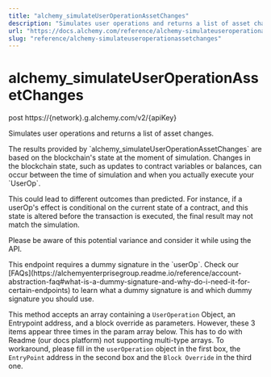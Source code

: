 ```yaml
---
title: "alchemy_simulateUserOperationAssetChanges"
description: "Simulates user operations and returns a list of asset changes."
url: "https://docs.alchemy.com/reference/alchemy-simulateuseroperationassetchanges"
slug: "reference/alchemy-simulateuseroperationassetchanges"
---
```


# alchemy\_simulateUserOperationAssetChanges

post https://\{network}.g.alchemy.com/v2/\{apiKey}

Simulates user operations and returns a list of asset changes.

<Info>
  The results provided by `alchemy_simulateUserOperationAssetChanges` are based on the blockchain's state at the moment of simulation. Changes in the blockchain state, such as updates to contract variables or balances, can occur between the time of simulation and when you actually execute your `UserOp`.

  This could lead to different outcomes than predicted. For instance, if a userOp's effect is conditional on the current state of a contract, and this state is altered before the transaction is executed, the final result may not match the simulation.

  Please be aware of this potential variance and consider it while using the API.
</Info>

<Warning>
  This endpoint requires a dummy signature in the `userOp`. Check our [FAQs](https://alchemyenterprisegroup.readme.io/reference/account-abstraction-faq#what-is-a-dummy-signature-and-why-do-i-need-it-for-certain-endpoints) to learn what a dummy signature is and which dummy signature you should use.
</Warning>

This method accepts an array containing a `UserOperation` Object, an Entrypoint address, and a block override as parameters. However, these 3 items appear three times in the param array below. This has to do with Readme (our docs platform) not supporting multi-type arrays. To workaround, please fill in the `userOperation` object in the first box, the `EntryPoint` address in the second box and the `Block Override` in the third one.
